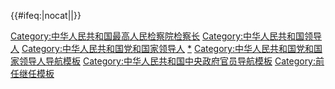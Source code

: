 {{Navbox
|name = 中华人民共和国最高人民检察院检察长
|title = {{PRC}}[[中华人民共和国最高人民检察院检察长|最高人民检察院检察长]]
|image = {{中华人民共和国国徽|50}}

|group1 = [[中央人民政府最高人民检察署|中央人民政府<br />最高人民检察署]]检察长<br />（[[1949年]] - [[1954年]]）
|list1 = [[罗荣桓]]<small>（1949－1954）</small>

|group2 = [[中华人民共和国最高人民检察院|中华人民共和国<br />最高人民检察院]]检察长<br />（[[1954年]]至今）
|list2 = [[张鼎丞]]<small>（1954－1975）</small> {{to}}<small>''检察机关被撤销'' <sup>1</sup>（1975－1978）</small>{{to}}[[黄火青]]<small>（1978－1983）</small>{{to}}[[杨易辰]]<small>（1983－1988）</small>{{to}}[[刘复之]]<small>（1988－1993）</small>{{to}}[[张思卿]]<small>（1993－1998）</small>{{to}}[[韩杼滨]]<small>（1998－2003）</small>{{to}}[[贾春旺]]<small>（2003－2008）</small>{{to}}[[曹建明]]<small>（2008－2018）</small>{{to}}[[张军 (1956年)|张军]]<small>（2018－）

|belowstyle = font-size: 95%;
|below = 注1：1975年，[[第四届全国人大第一次会议]]通过了修改后的[[中华人民共和国宪法|宪法]]（即“七五宪法”)，其中第二十五条规定:“检察机关的职权由各级[[公安机关]]行使”。
}}<includeonly>{{#ifeq:{{{1}}}|nocat||[[Category:中华人民共和国最高人民检察院检察长]][[Category:中华人民共和国领导人]][[Category:中华人民共和国党和国家领导人]]}}</includeonly><noinclude>

[[Category:中华人民共和国最高人民检察院检察长|*]]
[[Category:中华人民共和国党和国家领导人导航模板]]
[[Category:中华人民共和国中央政府官员导航模板]]
[[Category:前任继任模板]]
</noinclude>